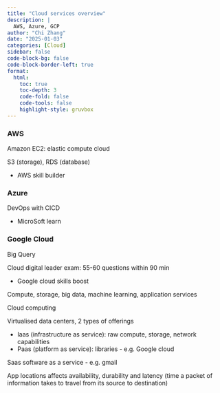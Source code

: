 ```yaml
---
title: "Cloud services overview"
description: |
  AWS, Azure, GCP
author: "Chi Zhang"
date: "2025-01-03"
categories: [Cloud]
sidebar: false
code-block-bg: false
code-block-border-left: true
format: 
  html:
    toc: true
    toc-depth: 3
    code-fold: false
    code-tools: false
    highlight-style: gruvbox
---
```


### AWS

Amazon EC2: elastic compute cloud

S3 (storage), RDS (database)

* AWS skill builder

### Azure

DevOps with CICD

* MicroSoft learn

### Google Cloud

Big Query

Cloud digital leader exam: 55-60 questions within 90 min

* Google cloud skills boost

Compute, storage, big data, machine learning, application services


Cloud computing

Virtualised data centers, 2 types of offerings

* Iaas (infrastructure as service): raw compute, storage, network capabilities
* Paas (platform as service): libraries - e.g. Google cloud

Saas software as a service - e.g. gmail

App locations affects availability, durability and latency (time a packet of information takes to travel from its source to destination)






